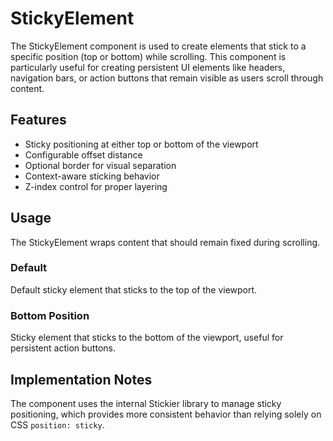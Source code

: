 
<Meta of={DpStickyElementStories} />

# StickyElement

The StickyElement component is used to create elements that stick to a specific position (top or bottom) while scrolling. This component is particularly useful for creating persistent UI elements like headers, navigation bars, or action buttons that remain visible as users scroll through content.

## Features

- Sticky positioning at either top or bottom of the viewport
- Configurable offset distance
- Optional border for visual separation
- Context-aware sticking behavior
- Z-index control for proper layering

## Usage

The StickyElement wraps content that should remain fixed during scrolling.

### Default

Default sticky element that sticks to the top of the viewport.

<Canvas of={DpStickyElementStories.Default} />

### Bottom Position

Sticky element that sticks to the bottom of the viewport, useful for persistent action buttons.

<Canvas of={DpStickyElementStories.Bottom} />

## Implementation Notes

The component uses the internal Stickier library to manage sticky positioning, which provides more consistent behavior than relying solely on CSS `position: sticky`.